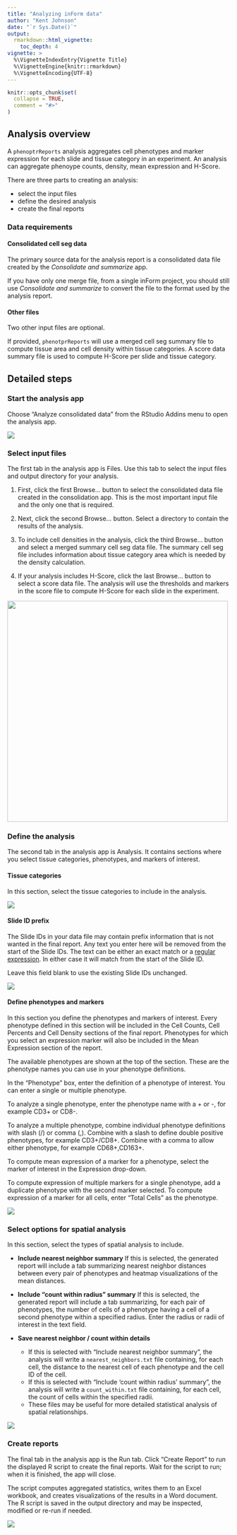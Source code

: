 ```yaml
---
title: "Analyzing inForm data"
author: "Kent Johnson"
date: "`r Sys.Date()`"
output: 
  rmarkdown::html_vignette:
    toc_depth: 4
vignette: >
  %\VignetteIndexEntry{Vignette Title}
  %\VignetteEngine{knitr::rmarkdown}
  %\VignetteEncoding{UTF-8}
---
```


```r
knitr::opts_chunk$set(
  collapse = TRUE,
  comment = "#>"
)
```

## Analysis overview

A `phenoptrReports` analysis aggregates cell phenotypes and marker expression
for each slide and tissue category in an experiment. An 
analysis can aggregate phenoype counts, density, 
mean expression and H-Score.

There are three parts to creating an analysis: 

- select the input files
- define the desired analysis
- create the final reports

### Data requirements

#### Consolidated cell seg data

The primary source data for the analysis report is a consolidated
data file created by the *Consolidate and summarize* app.

If you have only one merge file, from a single inForm project, you should
still use *Consolidate and summarize* to convert the file to the format
used by the analysis report.

#### Other files

Two other input files are optional. 

If provided, `phenotprReports` will use a merged cell seg summary file
to compute tissue area and cell density within tissue categories. 
A score data summary file is used to compute H-Score per slide and 
tissue category.

## Detailed steps

### Start the analysis app

Choose "Analyze consolidated data" from the RStudio Addins menu 
to open the analysis app.

![](figures/Analyze_addin.png)

### Select input files

The first tab in the analysis app is Files. Use this tab to select the
input files and output directory for your analysis.

1. First, click the first Browse... button to select the consolidated data file created in the consolidation app. This is the most important input file
and the only one that is required. 

2. Next, click the second Browse... button. Select a directory to contain
the results of the analysis.

3. To include cell densities in the analysis, click the third Browse... button and 
select a merged summary cell seg data file. The summary cell seg file includes
information about tissue category area which is needed by the density 
calculation.

4. If your analysis includes H-Score, click the last Browse... button to select
a score data file. The analysis will use the thresholds and markers in
the score file to compute H-Score for each slide in the experiment.

<img src="figures/Analysis_files.png" style="height: 500px;">

### Define the analysis

The second tab in the analysis app is Analysis. It contains sections
where you select tissue categories, phenotypes, and markers of 
interest.

#### Tissue categories

In this section, select the tissue categories to include in the analysis.

![](figures/Tissue_categories.png)

#### Slide ID prefix

The Slide IDs in your data file may contain prefix information that is not
wanted in the final report. Any text you enter here will be removed from 
the start of the Slide IDs. The text can be either an exact match or a
[regular expression](http://r4ds.had.co.nz/strings.html#matching-patterns-with-regular-expressions). In either case it will match from the start of the Slide ID.

Leave this field blank to use the existing Slide IDs unchanged.

![](figures/Slide_id_prefix.png)

#### Define phenotypes and markers

In this section you define the phenotypes and markers of interest.
Every phenotype defined in this section will be included in the Cell Counts,
Cell Percents and Cell Density sections of the final report. Phenotypes for
which you select an expression marker will also be included in the 
Mean Expression section of the report.

The available phenotypes are shown at the top of the section. These are the  phenotype names you can use in your phenotype definitions.

In the "Phenotype" box, enter the definition of a phenotype of interest.
You can enter a single or multiple phenotype. 

To analyze a single phenotype, enter the phenotype name with a
 + or -, for example CD3+ or CD8-.

To analyze a multiple phenotype, combine individual phenotype definitions
with slash (/) or comma (,). Combine with a slash to define double positive phenotypes, for example CD3+/CD8+. Combine with a comma to allow either
phenotype, for example CD68+,CD163+.

To compute mean expression of a marker for a phenotype, select 
the marker of interest in the Expression drop-down.

To compute expression of multiple markers for a single phenotype,
add a duplicate phenotype with the second marker selected. To
compute expression of a marker for all cells, enter "Total Cells"
as the phenotype.

![](figures/Phenotypes.png)

### Select options for spatial analysis

In this section, select the types of spatial analysis to include.

- **Include nearest neighbor summary** If this is selected, the generated
report will include a tab summarizing nearest neighbor distances between
every pair of phenotypes and heatmap visualizations of the mean distances.

- **Include "count within radius" summary** If this is selected, the generated
report will include a tab summarizing, for each pair of phenotypes,
the number of cells of a phenotype having a cell of a second phenotype
within a specified radius. Enter the radius or radii of interest in the text
field.

- **Save nearest neighbor / count within details**
  - If this is selected with "Include nearest neighbor summary", the analysis will
write a `nearest_neighbors.txt` file containing, for each cell, the
distance to the nearest cell of each phenotype and the cell ID of the cell.
  - If this is selected with "Include 'count within radius' summary", 
the analysis will
write a `count_within.txt` file containing, for each cell, the
count of cells within the specified radii.
  - These files may be useful
for more detailed statistical analysis of spatial relationships.

![](figures/Spatial_options.png)

### Create reports

The final tab in the analysis app is the Run tab. Click "Create Report"
to run the displayed R script to create the final reports. Wait for 
the script to run; when it is finished, the app will close.

The script computes aggregated statistics, writes them to an Excel
workbook, and creates visualizations of the results in a Word document. The 
R script is saved in the output directory and may be inspected, modified
or re-run if needed.

![](figures/Create_report.png)
